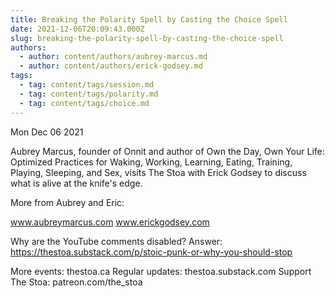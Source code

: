 ```yaml
---
title: Breaking the Polarity Spell by Casting the Choice Spell
date: 2021-12-06T20:09:43.000Z
slug: breaking-the-polarity-spell-by-casting-the-choice-spell
authors:
  - author: content/authors/aubrey-marcus.md
  - author: content/authors/erick-godsey.md
tags:
  - tag: content/tags/session.md
  - tag: content/tags/polarity.md
  - tag: content/tags/choice.md
---
```






Mon Dec 06 2021

Aubrey Marcus, founder of Onnit and author of Own the Day, Own Your Life: Optimized Practices for Waking, Working, Learning, Eating, Training, Playing, Sleeping, and Sex, visits The Stoa with Erick Godsey to discuss what is alive at the knife's edge. 

More from Aubrey and Eric: 

www.aubreymarcus.com
www.erickgodsey.com

Why are the YouTube comments disabled? Answer: https://thestoa.substack.com/p/stoic-punk-or-why-you-should-stop

More events: thestoa.ca
Regular updates: thestoa.substack.com
Support The Stoa: patreon.com/the_stoa


